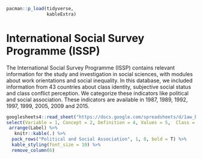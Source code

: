 ```r
pacman::p_load(tidyverse,
               kableExtra)
```

# International Social Survey Programme (ISSP)

The International Social Survey Programme (ISSP) contains relevant information for the study and investigation in social sciences, with modules about work orientations and social inequality. In this database, we included information from 43 countries about class identity, subjective social status and class conflict perception. We categorize these indicators like political and social association. These indicators are available in 1987, 1989, 1992, 1997, 1999, 2005, 2009 and 2015.

```r

googlesheets4::read_sheet("https://docs.google.com/spreadsheets/d/1aw_byhiC4b_0XPcTDtsCpCeJHabK38i4pCmkHshYMB8/edit#gid=0", range = c("B758:N765"), sheet= "Variables", col_names = F) %>%
select(Variable = 1, Concept = 2, Definition = 4, Values = 5,  Class = 6, Label = 13)  %>%
 arrange(Label) %>%
   knitr::kable(.) %>% 
  pack_rows("Political and Social Association", 1, 8, bold = T) %>% 
  kable_styling(font_size = 10) %>% 
  remove_column(6)


```


